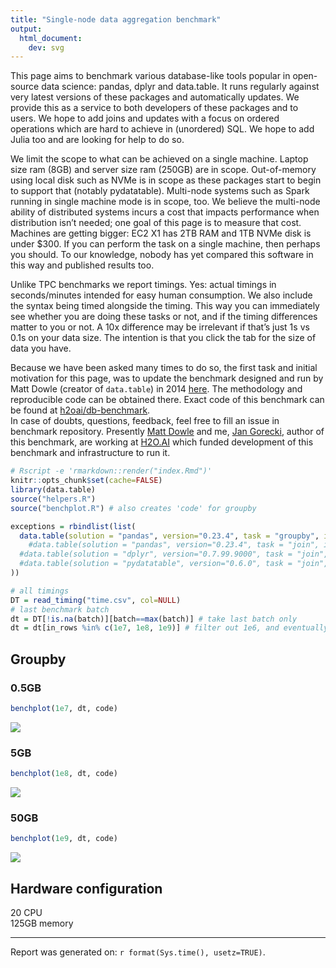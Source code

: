 ```yaml
---
title: "Single-node data aggregation benchmark"
output:
  html_document:
    dev: svg
---
```


This page aims to benchmark various database-like tools popular in open-source data science: pandas, dplyr and data.table. It runs regularly against very latest versions of these packages and automatically updates. We provide this as a service to both developers of these packages and to users. We hope to add joins and updates with a focus on ordered operations which are hard to achieve in (unordered) SQL. We hope to add Julia too and are looking for help to do so.

We limit the scope to what can be achieved on a single machine. Laptop size ram (8GB) and server size ram (250GB) are in scope. Out-of-memory using local disk such as NVMe is in scope as these packages start to begin to support that (notably pydatatable). Multi-node systems such as Spark running in single machine mode is in scope, too. We believe the multi-node ability of distributed systems incurs a cost that impacts performance when distribution isn't needed; one goal of this page is to measure that cost. Machines are getting bigger: EC2 X1 has 2TB RAM and 1TB NVMe disk is under $300. If you can perform the task on a single machine, then perhaps you should. To our knowledge, nobody has yet compared this software in this way and published results too.

Unlike TPC benchmarks we report timings. Yes: actual timings in seconds/minutes intended for easy human consumption. We also include the syntax being timed alongside the timing. This way you can immediately see whether you are doing these tasks or not, and if the timing differences matter to you or not. A 10x difference may be irrelevant if that's just 1s vs 0.1s on your data size. The intention is that you click the tab for the size of data you have.

Because we have been asked many times to do so, the first task and initial motivation for this page, was to update the benchmark designed and run by Matt Dowle (creator of `data.table`) in 2014 [here](https://github.com/Rdatatable/data.table/wiki/Benchmarks-%3A-Grouping). The methodology and reproducible code can be obtained there. Exact code of this benchmark can be found at [h2oai/db-benchmark](https://github.com/h2oai/db-benchmark).  
In case of doubts, questions, feedback, feel free to fill an issue in benchmark repository.
Presently [Matt Dowle](https://github.com/mattdowle) and me, [Jan Gorecki](https://github.com/jangorecki), author of this benchmark, are working at [H2O.AI](https://www.h2o.ai) which funded development of this benchmark and infrastructure to run it.

```r
# Rscript -e 'rmarkdown::render("index.Rmd")'
knitr::opts_chunk$set(cache=FALSE)
library(data.table)
source("helpers.R")
source("benchplot.R") # also creates 'code' for groupby
```

```r
exceptions = rbindlist(list(
  data.table(solution = "pandas", version="0.23.4", task = "groupby", in_rows = 1e9, data=c("G1_1e9_1e2.csv"), comment = "lack of memory to read csv")#,
    #data.table(solution = "pandas", version="0.23.4", task = "join", in_rows = 1e9, data=c("X1e9_2c.csv-Y1e9_2c.csv"), comment = "lack of memory"),
  #data.table(solution = "dplyr", version="0.7.99.9000", task = "join", in_rows = 1e9, data=c("X1e9_2c.csv-Y1e9_2c.csv"), comment = "Cannot allocate memory"),
  #data.table(solution = "pydatatable", version="0.6.0", task = "join", in_rows = c(1e7,1e8,1e9), data=c("X1e7_2c.csv-Y1e7_2c.csv","X1e8_2c.csv-Y1e8_2c.csv","X1e9_2c.csv-Y1e9_2c.csv"), comment = "not yet implemented")
))
```

```r
# all timings
DT = read_timing("time.csv", col=NULL)
# last benchmark batch
dt = DT[!is.na(batch)][batch==max(batch)] # take last batch only
dt = dt[in_rows %in% c(1e7, 1e8, 1e9)] # filter out 1e6, and eventually others
```

## Groupby {.tabset .tabset-fade .tabset-pills}

### 0.5GB

```r
benchplot(1e7, dt, code)
```
![](grouping.1e7.png)

### 5GB

```r
benchplot(1e8, dt, code)
```
![](grouping.1e8.png)

### 50GB {.active}

```r
benchplot(1e9, dt, code)
```
![](grouping.1e9.png)

## Hardware configuration

20 CPU  
125GB memory  

------

Report was generated on: `r format(Sys.time(), usetz=TRUE)`.
